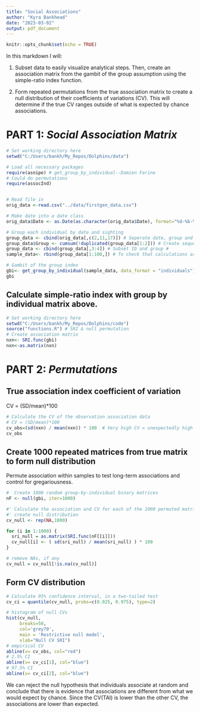 ```yaml
---
title: "Social Associations"
author: "Kyra Bankhead"
date: "2023-03-02"
output: pdf_document
---
```


```r
knitr::opts_chunk$set(echo = TRUE)
```


In this markdown I will:

1. Subset data to easily visualize analytical steps. Then, create an association matrix from the gambit of the group assumption using the simple-ratio index function.

2. Form repeated permutations from the true association matrix to create a null distribution of their coefficients of variations (CV). This will determine if the true CV ranges outside of what is expected by chance associations.


# PART 1: *Social Association Matrix*

```r
# Set working directory here
setwd("C:/Users/bankh/My_Repos/Dolphins/data")

# Load all necessary packages
require(asnipe) # get_group_by_individual--Damien Farine
# Could do permutations
require(assocInd)


# Read file in
orig_data <-read.csv("../data/firstgen_data.csv")

# Make date into a date class
orig_data$Date <- as.Date(as.character(orig_data$Date), format="%d-%b-%y")

# Group each individual by date and sighting
group_data <- cbind(orig_data[,c(2,11,17)]) # Seperate date, group and ID
group_data$Group <- cumsum(!duplicated(group_data[1:2])) # Create sequential group # by date
group_data <- cbind(group_data[,3:4]) # Subset ID and group #
sample_data<- rbind(group_data[1:100,]) # To check that calculations are correct

# Gambit of the group index
gbi<- get_group_by_individual(sample_data, data_format = "individuals")
gbi

```

## Calculate simple-ratio index with group by individual matrix above.

```r
# Set working directory here
setwd("C:/Users/bankh/My_Repos/Dolphins/code")
source("functions.R") # SRI & null permutation
# Create association matrix
nxn<- SRI.func(gbi)
nxn<-as.matrix(nxn)


```

# PART 2: *Permutations*

## True association index coefficient of variation
CV = (SD/mean)*100

```r
# Calculate the CV of the observation association data
# CV = (SD/mean)*100
cv_obs=(sd(nxn) / mean(nxn)) * 100  # Very high CV = unexpectedly high or low association indices in the empirical distribution
cv_obs

```

## Create 1000 repeated matrices from true matrix to form null distribution

Permute association within samples to test long-term associations and control for gregariousness.

```r

#  Create 1000 random group-by-individual binary matrices
nF <- null(gbi, iter=1000)

#' Calculate the association and CV for each of the 1000 permuted matrices to
#' create null distribution
cv_null <- rep(NA,1000)

for (i in 1:1000) {
  sri_null = as.matrix(SRI.func(nF[[i]]))
  cv_null[i] <- ( sd(sri_null) / mean(sri_null) ) * 100
}

# remove NAs, if any
cv_null = cv_null[!is.na(cv_null)]

```

## Form CV distribution

```r
# Calculate 95% confidence interval, in a two-tailed test
cv_ci = quantile(cv_null, probs=c(0.025, 0.975), type=2)

# histogram of null CVs
hist(cv_null, 
     breaks=50, 
     col='grey70',
     main = 'Restrictive null model',
     xlab="Null CV SRI")
# empirical CV
abline(v= cv_obs, col="red")
# 2.5% CI
abline(v= cv_ci[1], col="blue")
# 97.5% CI
abline(v= cv_ci[2], col="blue")
```

We can reject the null hypothesis that individuals associate at random and conclude that there is evidence that associations are different from what we would expect by chance. Since the CV(TAI) is lower than the other CV, the associations are lower than expected.

